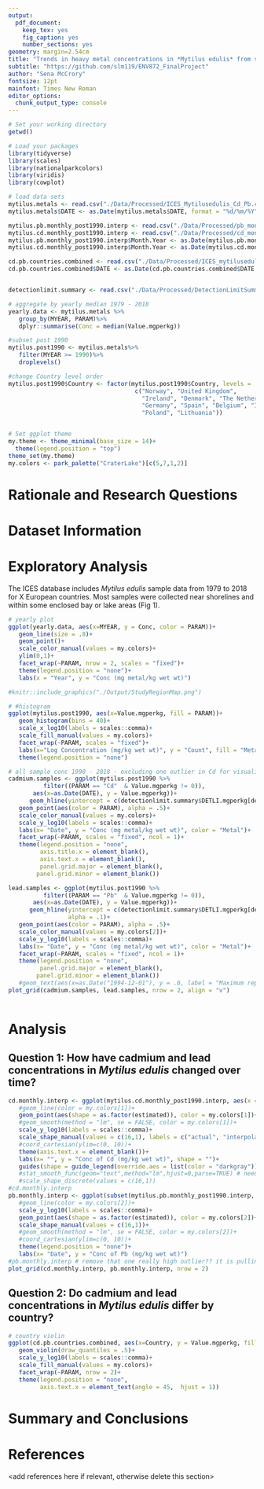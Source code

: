 ```yaml
---
output: 
  pdf_document:
    keep_tex: yes
    fig_caption: yes
    number_sections: yes
geometry: margin=2.54cm
title: "Trends in heavy metal concentrations in *Mytilus edulis* from several European nations"
subtitle: "https://github.com/slm119/ENV872_FinalProject"
author: "Sena McCrory"
fontsize: 12pt
mainfont: Times New Roman
editor_options: 
  chunk_output_type: console
---
```


\newpage
\tableofcontents 
\newpage
\listoftables 
\newpage
\listoffigures 
\newpage

```r
# Set your working directory
getwd()

# Load your packages
library(tidyverse)
library(scales)
library(nationalparkcolors)
library(viridis)
library(cowplot)

# load data sets
mytilus.metals <- read.csv("./Data/Processed/ICES_Mytilusedulis_Cd_Pb.csv")
mytilus.metals$DATE <- as.Date(mytilus.metals$DATE, format = "%d/%m/%Y")

mytilus.pb.monthly_post1990.interp <- read.csv("./Data/Processed/pb_monthly_post1990_interp.csv")
mytilus.cd.monthly_post1990.interp <- read.csv("./Data/Processed/cd_monthly_post1990_interp.csv")
mytilus.pb.monthly_post1990.interp$Month.Year <- as.Date(mytilus.pb.monthly_post1990.interp$Month.Year, format = "%Y-%m-%d")
mytilus.cd.monthly_post1990.interp$Month.Year <- as.Date(mytilus.cd.monthly_post1990.interp$Month.Year, format = "%Y-%m-%d")

cd.pb.countries.combined <- read.csv("./Data/Processed/ICES_mytilusedulis_cd_pb_countriesmorethan100.csv")
cd.pb.countries.combined$DATE <- as.Date(cd.pb.countries.combined$DATE , format = "%Y-%m-%d")


detectionlimit.summary <- read.csv("./Data/Processed/DetectionLimitSummary_post1990_cd_pb.csv")

# aggregate by yearly median 1979 - 2018
yearly.data <- mytilus.metals %>%
   group_by(MYEAR, PARAM)%>%
   dplyr::summarise(Conc = median(Value.mgperkg))

#subset post 1990
mytilus.post1990 <- mytilus.metals%>%
   filter(MYEAR >= 1990)%>%
   droplevels()

#change Country level order
mytilus.post1990$Country <- factor(mytilus.post1990$Country, levels = 
                                    c("Norway", "United Kingdom", 
                                      "Ireland", "Denmark", "The Netherlands",
                                      "Germany", "Spain", "Belgium", "Iceland", 
                                      "Poland", "Lithuania"))


# Set ggplot theme
my.theme <- theme_minimal(base_size = 14)+
  theme(legend.position = "top")
theme_set(my.theme)
my.colors <- park_palette("CraterLake")[c(5,7,1,2)]
```


# Rationale and Research Questions



\newpage

# Dataset Information



\newpage

# Exploratory Analysis 

The ICES database includes *Mytilus edulis* sample data from 1979 to 2018 for X European countries. Most samples were collected near shorelines and within some enclosed bay or lake areas (Fig 1).

```r
# yearly plot
ggplot(yearly.data, aes(x=MYEAR, y = Conc, color = PARAM))+
   geom_line(size = .8)+
   geom_point()+
   scale_color_manual(values = my.colors)+
   ylim(0,1)+
   facet_wrap(~PARAM, nrow = 2, scales = "fixed")+
   theme(legend.position = "none")+
   labs(x = "Year", y = "Conc (mg metal/kg wet wt)")

```


```r
#knitr::include_graphics("./Output/StudyRegionMap.png")
```


```r
# #histogram
ggplot(mytilus.post1990, aes(x=Value.mgperkg, fill = PARAM))+
   geom_histogram(bins = 40)+
   scale_x_log10(labels = scales::comma)+
   scale_fill_manual(values = my.colors)+
   facet_wrap(~PARAM, scales = "fixed")+
   labs(x="Log Concentration (mg/kg wet wt)", y = "Count", fill = "Metal")+
   theme(legend.position = "none")

# all sample conc 1990 - 2018 - excluding one outlier in Cd for visualiztion purposes
cadmium.samples <- ggplot(mytilus.post1990 %>% 
          filter((PARAM == "Cd"  & Value.mgperkg != 0)), 
       aes(x=as.Date(DATE), y = Value.mgperkg))+
      geom_hline(yintercept = c(detectionlimit.summary$DETLI.mgperkg[detectionlimit.summary$PARAM =="Cd"]), alpha = .1)+
   geom_point(aes(color = PARAM), alpha = .5)+
   scale_color_manual(values = my.colors)+
   scale_y_log10(labels = scales::comma)+
   labs(x= "Date", y = "Conc (mg metal/kg wet wt)", color = "Metal")+
   facet_wrap(~PARAM, scales = "fixed", ncol = 1)+
   theme(legend.position = "none", 
         axis.title.x = element_blank(),
         axis.text.x = element_blank(),
         panel.grid.major = element_blank(), 
        panel.grid.minor = element_blank())

lead.samples <- ggplot(mytilus.post1990 %>% 
          filter((PARAM == "Pb"  & Value.mgperkg != 0)), 
       aes(x=as.Date(DATE), y = Value.mgperkg))+
      geom_hline(yintercept = c(detectionlimit.summary$DETLI.mgperkg[detectionlimit.summary$PARAM =="Pb"]), 
                 alpha = .1)+
   geom_point(aes(color = PARAM), alpha = .5)+
   scale_color_manual(values = my.colors[2])+
   scale_y_log10(labels = scales::comma)+
   labs(x= "Date", y = "Conc (mg metal/kg wet wt)", color = "Metal")+
   facet_wrap(~PARAM, scales = "fixed", ncol = 1)+
   theme(legend.position = "none",
         panel.grid.major = element_blank(), 
        panel.grid.minor = element_blank())
   #geom_text(aes(x=as.Date("1994-12-01"), y = .6, label = "Maximum reported detection limit"), nudge_y = .1)
plot_grid(cadmium.samples, lead.samples, nrow = 2, align = "v")
  
```




\newpage

# Analysis

## Question 1: How have cadmium and lead concentrations in *Mytilus edulis* changed over time?


```r

cd.monthly.interp <- ggplot(mytilus.cd.monthly_post1990.interp, aes(x = as.Date(Month.Year), y = Conc))+
   #geom_line(color = my.colors[1])+
   geom_point(aes(shape = as.factor(estimated)), color = my.colors[1])+
   #geom_smooth(method = "lm", se = FALSE, color = my.colors[1])+
   scale_y_log10(labels = scales::comma)+
   scale_shape_manual(values = c(16,1), labels = c("actual", "interpolated"))+
   #coord_cartesian(ylim=c(0, 10))+
   theme(axis.text.x = element_blank())+
   labs(x= "", y = "Conc of Cd (mg/kg wet wt)", shape = "")+
   guides(shape = guide_legend(override.aes = list(color = "darkgray")))
   #stat_smooth_func(geom="text",method="lm",hjust=0,parse=TRUE) # need outviz package for this
   #scale_shape_discrete(values = c(16,1))
#cd.monthly.interp
pb.monthly.interp <- ggplot(subset(mytilus.pb.monthly_post1990.interp, Conc < 20), aes(x = as.Date(Month.Year), y = Conc))+
   #geom_line(color = my.colors[2])+
   scale_y_log10(labels = scales::comma)+
   geom_point(aes(shape = as.factor(estimated)), color = my.colors[2])+
   scale_shape_manual(values = c(16,1))+
   #geom_smooth(method = "lm", se = FALSE, color = my.colors[2])+
   #coord_cartesian(ylim=c(0, 10))+
   theme(legend.position = "none")+
   labs(x= "Date", y = "Conc of Pb (mg/kg wet wt)")
#pb.monthly.interp # remove that one really high outlier?? it is pulling the lm
plot_grid(cd.monthly.interp, pb.monthly.interp, nrow = 2)

```



## Question 2: Do cadmium and lead concentrations in *Mytilus edulis* differ by country?

```r
# country violin
ggplot(cd.pb.countries.combined, aes(x=Country, y = Value.mgperkg, fill = PARAM))+
   geom_violin(draw_quantiles = .5)+
   scale_y_log10(labels = scales::comma)+
   scale_fill_manual(values = my.colors)+
   facet_wrap(~PARAM, nrow = 2)+
   theme(legend.position = "none",
         axis.text.x = element_text(angle = 45,  hjust = 1))

```



\newpage

# Summary and Conclusions


\newpage

# References
<add references here if relevant, otherwise delete this section> 
